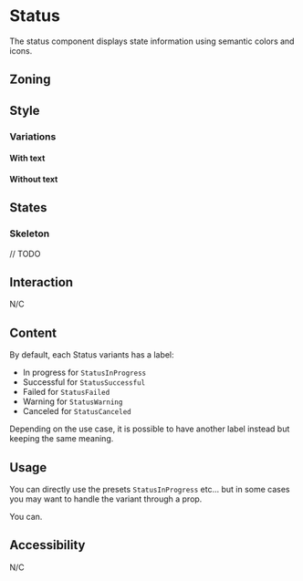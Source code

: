 
<Meta of={Stories} />

# Status

The status component displays state information using semantic colors and icons.

## Zoning

<Status id="status" />

<FigmaImage
	src="https://www.figma.com/file/qc8oUSyVJM67gSsbTShftt/📐-Zoning?node-id=853%3A230"
	alt="zoning image for status"
/>

## Style

### Variations

<FigmaImage
	src="https://www.figma.com/file/joEoPYw910CgGO0DiKWRoD/Status?node-id=2%3A73"
	alt="variations image for status"
/>

#### With text

<Canvas>
	<Story of={Stories.InProgress} />
	<Story of={Stories.Successful} />
	<Story of={Stories.Failed} />
	<Story of={Stories.Warning} />
	<Story of={Stories.Canceled} />
</Canvas>

#### Without text

<Canvas>
	<Story of={Stories.InProgressIcon} />
	<Story of={Stories.SuccessfulIcon} />
	<Story of={Stories.FailedIcon} />
	<Story of={Stories.WarningIcon} />
	<Story of={Stories.CanceledIcon} />
</Canvas>

## States

### Skeleton

<FigmaImage
	src="https://www.figma.com/file/joEoPYw910CgGO0DiKWRoD/Status?node-id=67%3A9626"
	alt="skeleton image for status"
/>

// TODO

## Interaction

N/C

## Content

By default, each Status variants has a label:

- In progress for `StatusInProgress`
- Successful for `StatusSuccessful`
- Failed for `StatusFailed`
- Warning for `StatusWarning`
- Canceled for `StatusCanceled`

Depending on the use case, it is possible to have another label instead but keeping the same meaning.

<Canvas>
	<Story of={Stories.CustomSuccessful} />
	<Story of={Stories.CustomInProgressIcon} />
</Canvas>

## Usage

You can directly use the presets `StatusInProgress` etc... but in some cases you may want to handle the variant through a prop.

You can.

<Canvas>
	<Story of={Stories.Usage} />
</Canvas>

<ArgTypes story={Stories.Usage} />

## Accessibility

N/C
